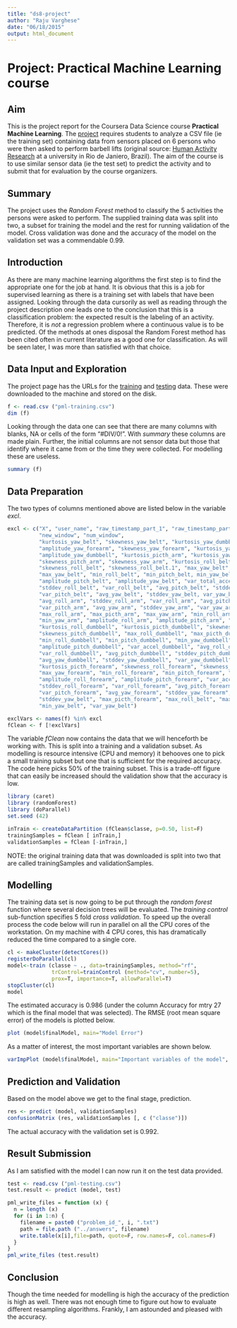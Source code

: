 ```yaml
---
title: "ds8-project"
author: "Raju Varghese"
date: "06/18/2015"
output: html_document
---
```


# Project: Practical Machine Learning course

## Aim
This is the project report for the Coursera Data Science course **Practical Machine Learning**. The [project](https://class.coursera.org/predmachlearn-015/human_grading/view/courses/973550/assessments/4/submissions) requires students to analyze a CSV file (ie the training set) containing data from sensors placed on 6 persons who were then asked to perform barbell lifts (original source: [Human Activity Research](http://groupware.les.inf.puc-rio.br/har) at a university in Rio de Janiero, Brazil). The aim of the course is to use similar sensor data (ie the test set) to predict the activity and to submit that for evaluation by the course organizers.

## Summary
The project uses the *Random Forest* method to classify the 5 activities the persons were asked to perform. The supplied training data was split into two, a subset for training the model and the rest for running validation of the model. Cross validation was done and the accuracy of the model on the validation set was a commendable 0.99. 

## Introduction
As there are many machine learning algorithms the first step is to find the appropriate one for the job at hand. It is obvious that this is a job for supervised learning as there is a training set with labels that have been assigned. Looking through the data cursorily as well as reading through the project description one leads one to the conclusion that this is a classification problem: the expected result is the labeling of an activity. Therefore, it is *not* a regression problem where a continuous value is to be predicted. Of the methods at ones disposal the Random Forest method has been cited often in current literature as a good one for classification. As will be seen later, I was more than satisfied with that choice.

## Data Input and Exploration
The project page has the URLs for the [training](https://d396qusza40orc.cloudfront.net/predmachlearn/pml-training.csv) and [testing](https://d396qusza40orc.cloudfront.net/predmachlearn/pml-testing.csv) data. These were downloaded to the machine and stored on the disk.

```r
f <- read.csv ("pml-training.csv")
dim (f)
```

Looking through the data one can see that there are many columns with blanks, NA or cells of the form "#DIV/0!". With *summary* these columns are made plain. Further, the initial columns are not sensor data but those that identify where it came from or the time they were collected. For modelling these are useless.

```r
summary (f)
```


## Data Preparation
The two types of columns mentioned above are listed below in the variable *excl*.

```r
excl <- c("X", "user_name", "raw_timestamp_part_1", "raw_timestamp_part_2", "cvtd_timestamp",
          "new_window", "num_window",
          "kurtosis_yaw_belt", "skewness_yaw_belt", "kurtosis_yaw_dumbbell", "skewness_yaw_dumbbell",
          "amplitude_yaw_forearm", "skewness_yaw_forearm", "kurtosis_yaw_forearm", "amplitude_yaw_dumbbell",
          "amplitude_yaw_dumbbell", "kurtosis_picth_arm", "kurtosis_yaw_arm", "skewness_roll_arm",
          "skewness_pitch_arm", "skewness_yaw_arm", "kurtosis_roll_belt", "kurtosis_picth_belt",
          "skewness_roll_belt", "skewness_roll_belt.1", "max_yaw_belt", "max_roll_belt, max_picth_belt",
          "max_yaw_belt", "min_roll_belt", "min_pitch_belt, min_yaw_belt", "amplitude_roll_belt",
          "amplitude_pitch_belt", "amplitude_yaw_belt", "var_total_accel_belt", "avg_roll_belt",
          "stddev_roll_belt", "var_roll_belt", "avg_pitch_belt", "stddev_pitch_belt",
          "var_pitch_belt", "avg_yaw_belt", "stddev_yaw_belt, var_yaw_belt", "var_accel_arm",
          "avg_roll_arm", "stddev_roll_arm", "var_roll_arm", "avg_pitch_arm", "stddev_pitch_arm",
          "var_pitch_arm", "avg_yaw_arm", "stddev_yaw_arm", "var_yaw_arm", "kurtosis_roll_arm",
          "max_roll_arm", "max_picth_arm", "max_yaw_arm", "min_roll_arm", "min_pitch_arm", 
          "min_yaw_arm", "amplitude_roll_arm", "amplitude_pitch_arm", "amplitude_yaw_arm",
          "kurtosis_roll_dumbbell", "kurtosis_picth_dumbbell", "skewness_roll_dumbbell",
          "skewness_pitch_dumbbell", "max_roll_dumbbell", "max_picth_dumbbell", "max_yaw_dumbbell",
          "min_roll_dumbbell", "min_pitch_dumbbell", "min_yaw_dumbbell", "amplitude_roll_dumbbell",
          "amplitude_pitch_dumbbell", "var_accel_dumbbell", "avg_roll_dumbbell", "stddev_roll_dumbbell",
          "var_roll_dumbbell", "avg_pitch_dumbbell", "stddev_pitch_dumbbell", "var_pitch_dumbbell",
          "avg_yaw_dumbbell", "stddev_yaw_dumbbell", "var_yaw_dumbbell", "kurtosis_roll_forearm",
          "kurtosis_picth_forearm", "skewness_roll_forearm", "skewness_pitch_forearm", "max_roll_forearm",
          "max_yaw_forearm", "min_roll_forearm", "min_pitch_forearm", "min_yaw_forearm",
          "amplitude_roll_forearm", "amplitude_pitch_forearm", "var_accel_forearm", "avg_roll_forearm",
          "stddev_roll_forearm", "var_roll_forearm", "avg_pitch_forearm", "stddev_pitch_forearm",
          "var_pitch_forearm", "avg_yaw_forearm", "stddev_yaw_forearm", "var_yaw_forearm",
          "stddev_yaw_belt", "max_picth_forearm", "max_roll_belt", "max_picth_belt", "min_pitch_belt",
          "min_yaw_belt", "var_yaw_belt")

exclVars <- names(f) %in% excl
fClean <- f [!exclVars]
```

The variable *fClean* now contains the data that we will henceforth be working with. This is split into a training and a validation subset. As modelling is resource intensive (CPU and memory) it behooves one to pick a small training subset but one that is sufficient for the required accuracy. The code here picks 50% of the training subset. This is a trade-off figure that can easily be increased should the validation show that the accuracy is low.


```r
library (caret)
library (randomForest)
library (doParallel)
set.seed (42)
```

```r
inTrain <- createDataPartition (fClean$classe, p=0.50, list=F)
trainingSamples = fClean [ inTrain,]
validationSamples = fClean [-inTrain,]
```

NOTE: the original training data that was downloaded is split into two that are called trainingSamples and validationSamples.

## Modelling
The training data set is now going to be put through the *random forest* function where several decision trees will be evaluated. The *training control* sub-function specifies 5 fold *cross validation*. To speed up the overall process the code below will run in parallel on all the CPU cores of the workstation. On my machine with 4 CPU cores, this has dramatically reduced the time compared to a single core.

```r
cl <- makeCluster(detectCores())
registerDoParallel(cl)
model<-train (classe ~ ., data=trainingSamples, method="rf",
              trControl=trainControl (method="cv", number=5),
              prox=T, importance=T, allowParallel=T)
stopCluster(cl)
model
```

The estimated accuracy is 0.986 (under the column Accuracy for mtry 27 which is the final model that was selected). The RMSE (root mean square error) of the models is plotted below.

```r
plot (model$finalModel, main="Model Error")
```

As a matter of interest, the most important variables are shown below.

```r
varImpPlot (model$finalModel, main="Important variables of the model", n.var=15)
```

## Prediction and Validation
Based on the model above we get to the final stage, prediction.

```r
res <- predict (model, validationSamples)
confusionMatrix (res, validationSamples [, c ("classe")])
```

The actual accuracy with the validation set is 0.992.

## Result Submission
As I am satisfied with the model I can now run it on the test data provided.

```r
test <- read.csv ("pml-testing.csv")
test.result <- predict (model, test)

pml_write_files = function (x) {
  n = length (x)
  for (i in 1:n) {
    filename = paste0 ("problem_id_", i, ".txt")
    path = file.path ("../answers", filename)
    write.table(x[i],file=path, quote=F, row.names=F, col.names=F)
  }
}
pml_write_files (test.result)
```


## Conclusion
Though the time needed for modelling is high the accuracy of the prediction is high as well. There was not enough time to figure out how to evaluate different resampling algorithms. Frankly, I am astounded and pleased with the accuracy.

